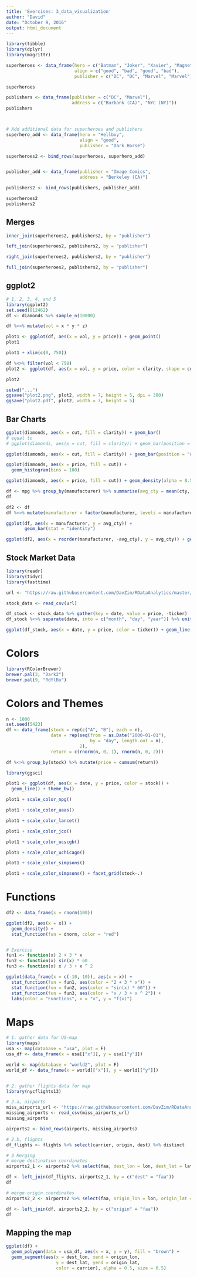 ```yaml
---
title: 'Exercises: 3_data_visualization'
author: "David"
date: "October 9, 2016"
output: html_document
---
```

```r
library(tibble)
library(dplyr)
library(magrittr)

superheroes <- data_frame(hero = c("Batman", "Joker", "Xavier", "Magneto"),
                          align = c("good", "bad", "good", "bad"),
                          publisher = c("DC", "DC", "Marvel", "Marvel"))

superheroes

publishers <- data_frame(publisher = c("DC", "Marvel"),
                         address = c("Burbank (CA)", "NYC (NY)"))
publishers



# Add additional data for superheroes and publishers
superhero_add <- data_frame(hero = "Hellboy",
                            align = "good",
                            publisher = "Dark Horse")

superheroes2 <- bind_rows(superheroes, superhero_add)


publisher_add <- data_frame(publisher = "Image Comics",
                            address = "Berkeley (CA)")

publishers2 <- bind_rows(publishers, publisher_add)

superheroes2
publishers2
```
## Merges
```r
inner_join(superheroes2, publishers2, by = "publisher")

left_join(superheroes2, publishers2, by = "publisher")

right_join(superheroes2, publishers2, by = "publisher")

full_join(superheroes2, publishers2, by = "publisher")
```

## ggplot2
```r
# 1, 2, 3, 4, and 5
library(ggplot2)
set.seed(812462)
df <- diamonds %>% sample_n(10000)

df %<>% mutate(vol = x * y * z)

plot1 <- ggplot(df, aes(x = vol, y = price)) + geom_point()
plot1

plot1 + xlim(c(0, 750))

df %<>% filter(vol < 750)
plot2 <- ggplot(df, aes(x = vol, y = price, color = clarity, shape = cut)) + geom_point(alpha = 0.5)

plot2
```
```r
setwd("...")
ggsave("plot2.png", plot2, width = 7, height = 5, dpi = 300)
ggsave("plot2.pdf", plot2, width = 7, height = 5)
```
## Bar Charts
```r
ggplot(diamonds, aes(x = cut, fill = clarity)) + geom_bar()
# equal to
# ggplot(diamonds, aes(x = cut, fill = clarity)) + geom_bar(position = "stack")

ggplot(diamonds, aes(x = cut, fill = clarity)) + geom_bar(position = "dodge")

ggplot(diamonds, aes(x = price, fill = cut)) + 
  geom_histogram(bins = 100)

ggplot(diamonds, aes(x = price, fill = cut)) + geom_density(alpha = 0.5, color = NA)
```

```r
df <- mpg %>% group_by(manufacturer) %>% summarise(avg_cty = mean(cty, na.rm = T))
df

df2 <- df
df %<>% mutate(manufacturer = factor(manufacturer, levels = manufacturer[order(avg_cty)]))

ggplot(df, aes(x = manufacturer, y = avg_cty)) +
       geom_bar(stat = "identity")

ggplot(df2, aes(x = reorder(manufacturer, -avg_cty), y = avg_cty)) + geom_bar(stat = "identity")
```


## Stock Market Data
```r
library(readr)
library(tidyr)
library(fasttime)

url <- "https://raw.githubusercontent.com/DavZim/RDataAnalytics/master/data/stock_data.csv"

stock_data <- read_csv(url)

df_stock <- stock_data %>% gather(key = date, value = price, -ticker)
df_stock %<>% separate(date, into = c("month", "day", "year")) %>% unite(date, year, month, day, sep = "-") %>% mutate(date = fastPOSIXct(date))

ggplot(df_stock, aes(x = date, y = price, color = ticker)) + geom_line()
```

# Colors
```r
library(RColorBrewer)
brewer.pal(3, "Dark2")
brewer.pal(9, "RdYlBu")
```

# Colors and Themes
```r
n <- 1000
set.seed(5423)
df <- data_frame(stock = rep(c("A", "B"), each = n),
                 date = rep(seq(from = as.Date("2000-01-01"),
                                by = "day", length.out = n),
                            2),
                 return = c(rnorm(n, 0, 1), rnorm(n, 0, 2)))

df %<>% group_by(stock) %>% mutate(price = cumsum(return))

library(ggsci)

plot1 <- ggplot(df, aes(x = date, y = price, color = stock)) + 
  geom_line() + theme_bw() 

plot1 + scale_color_npg()

plot1 + scale_color_aaas()

plot1 + scale_color_lancet()

plot1 + scale_color_jco()

plot1 + scale_color_ucscgb()

plot1 + scale_color_uchicago()

plot1 + scale_color_simpsons()

plot1 + scale_color_simpsons() + facet_grid(stock~.)
```

# Functions

```r
df2 <- data_frame(x = rnorm(100))

ggplot(df2, aes(x = x)) + 
  geom_density() + 
  stat_function(fun = dnorm, color = "red")


# Exercise
fun1 <- function(x) 2 + 3 * x
fun2 <- function(x) sin(x) * 60
fun3 <- function(x) x / 3 + x ^ 2

ggplot(data_frame(x = c(-10, 10)), aes(x = x)) +  
  stat_function(fun = fun1, aes(color = "2 + 3 * x")) + 
  stat_function(fun = fun2, aes(color = "sin(x) * 60")) + 
  stat_function(fun = fun3, aes(color = "x / 3 + x ^ 2")) +
  labs(color = "Functions", x = "x", y = "f(x)") 
```

# Maps
```r
# 1. gather data for US-map
library(maps)
usa <- map(database = "usa", plot = F)
usa_df <- data_frame(x = usa[["x"]], y = usa[["y"]])

world <- map(database = "world2", plot = F)
world_df <- data_frame(x = world[["x"]], y = world[["y"]])


# 2. gather flights-data for map
library(nycflights13)

# 2.a, airports
miss_airports_url <- "https://raw.githubusercontent.com/DavZim/RDataAnalytics/master/data/missing_airports.csv"
missing_airports <- read_csv(miss_airports_url)
missing_airports

airports2 <- bind_rows(airports, missing_airports)

# 2.b, flights
df_flights <- flights %>% select(carrier, origin, dest) %>% distinct

# 3 Merging
# merge destination coordinates
airports2_1 <- airports2 %>% select(faa, dest_lon = lon, dest_lat = lat)

df <- left_join(df_flights, airports2_1, by = c("dest" = "faa"))
df

# merge origin coordinates
airports2_2 <- airports2 %>% select(faa, origin_lon = lon, origin_lat = lat)

df <- left_join(df, airports2_2, by = c("origin" = "faa"))
df
```
## Mapping the map
```r
ggplot(df) + 
  geom_polygon(data = usa_df, aes(x = x, y = y), fill = "brown") + 
  geom_segment(aes(x = dest_lon, xend = origin_lon,
                   y = dest_lat, yend = origin_lat,
                   color = carrier), alpha = 0.5, size = 0.5)
  



```




